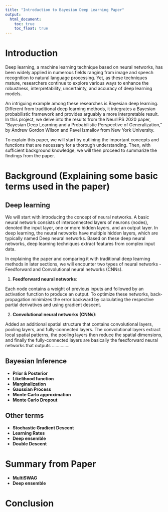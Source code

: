 ```yaml
---
title: "Introduction to Bayesian Deep Learning Paper"
output:
  html_document:
    toc: true
    toc_float: true
---
```


# Introduction

Deep learning, a machine learning technique based on neural networks, has been widely applied in numerous fields ranging from image and speech recognition to natural language processing. Yet, as these techniques mature, researchers continue to explore various ways to enhance the robustness, interpretability, uncertainty, and accuracy of deep learning models.

An intriguing example among these researches is Bayesian deep learning. Different from traditional deep learning methods, it integrates a Bayesian probabilistic framework and provides arguably a more interpretable result. In this project, we delve into the results from the NeurlIPS 2020 paper, “Bayesian Deep Learning and a Probabilistic Perspective of Generalization,” by Andrew Gordon Wilson and Pavel Izmailov from New York University. 

To explain this paper, we will start by outlining the important concepts and functions that are necessary for a thorough understanding. Then, with sufficient background knowledge, we will then proceed to summarize the findings from the paper.

# Background (Explaining some basic terms used in the paper)

## Deep learning

We will start with introducing the concept of neural networks. A basic neural network consists of interconnected layers of neurons (nodes), denoted the input layer, one or more hidden layers, and an output layer. In deep learning, the neural networks have multiple hidden layers, which are typically named Deep neural networks. Based on these deep neural networks, deep learning techniques extract features from complex input data.

In explaining the paper and comparing it with traditional deep learning methods in later sections, we will encounter two types of neural networks - Feedforward and Convolutional neural networks (CNNs). 

1. **Feedforward neural networks**:

Each node contains a weight of previous inputs and followed by an activation function to produce an output. To optimize these networks, back-propagation minimizes the error backward by calculating the respective partial derivatives and using gradient descent.

2. **Convolutional neural networks (CNNs)**:

Added an additional spatial structure that contains convolutional layers, pooling layers, and fully-connected layers. The convolutional layers extract local spatial patterns, the pooling layers then reduce the spatial dimensions, and finally the fully-connected layers are basically the feedforward neural networks that outputs …………..

## Bayesian Inference

- **Prior & Posterior**
- **Likelihood function**
- **Marginalization**
- **Gaussian Process**
- **Monte Carlo approximation**
- **Monte Carlo Dropout**

## Other terms

- **Stochastic Gradient Descent**
- **Learning Rates**
- **Deep ensemble**
- **Double Descent**

# Summary from Paper 

- **MultiSWAG**
- **Deep ensemble**

# Conclusion
